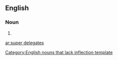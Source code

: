 ==English==

===Noun===
{{infl|en|noun}}[[Category:English nouns that lack inflection template]]

# {{plural of|super delegate}}

[[ar:super delegates]]